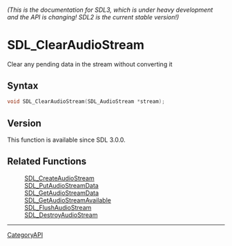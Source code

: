 ====== (This is the documentation for SDL3, which is under heavy development and the API is changing! SDL2 is the current stable version!) ======
= SDL_ClearAudioStream =

Clear any pending data in the stream without converting it 

== Syntax ==

<syntaxhighlight lang='c'>
void SDL_ClearAudioStream(SDL_AudioStream *stream);
</syntaxhighlight>

== Version ==

This function is available since SDL 3.0.0.

== Related Functions ==

:[[SDL_CreateAudioStream]]
:[[SDL_PutAudioStreamData]]
:[[SDL_GetAudioStreamData]]
:[[SDL_GetAudioStreamAvailable]]
:[[SDL_FlushAudioStream]]
:[[SDL_DestroyAudioStream]]

----
[[CategoryAPI]]


